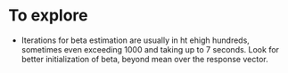 # To explore

- Iterations for beta estimation are usually in ht ehigh hundreds, sometimes even exceeding 1000 and taking up to 7 seconds. Look for better initialization of beta, beyond mean over the response vector.
